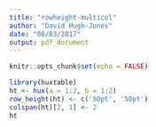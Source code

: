 ```yaml
---
title: "rowheight-multicol"
author: "David Hugh-Jones"
date: "08/03/2017"
output: pdf_document
---
```


```r
knitr::opts_chunk$set(echo = FALSE)
```

```r
library(huxtable)
ht <- hux(a = 1:2, b = 1:2)
row_height(ht) <- c('50pt', '50pt')
colspan(ht)[2, 1] <- 2
ht
```
